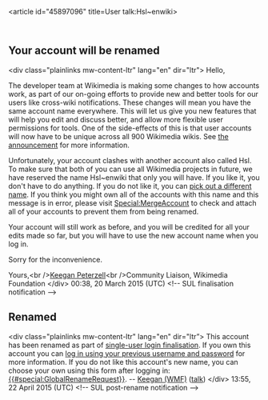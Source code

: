 <article id="45897096" title=User talk:Hsl~enwiki>
	<talkpage id="45897096" title="User talk:Hsl~enwiki">
== Your account will be renamed ==

&lt;div class=&quot;plainlinks mw-content-ltr&quot; lang=&quot;en&quot; dir=&quot;ltr&quot;&gt;
Hello,

The developer team at Wikimedia is making some changes to how accounts work, as part of our on-going efforts to provide new and better tools for our users like cross-wiki notifications. These changes will mean you have the same account name everywhere. This will let us give you new features that will help you edit and discuss better, and allow more flexible user permissions for tools. One of the side-effects of this is that user accounts will now have to be unique across all 900 Wikimedia wikis. See [[m:Special:MyLanguage/Single User Login finalisation announcement|the announcement]] for more information.

Unfortunately, your account clashes with another account also called Hsl. To make sure that both of you can use all Wikimedia projects in future, we have reserved the name Hsl~enwiki that only you will have. If you like it, you don't have to do anything. If you do not like it, you can [[Special:GlobalRenameRequest|pick out a different name]]. If you think you might own all of the accounts with this name and this message is in error, please visit [[Special:MergeAccount]] to check and attach all of your accounts to prevent them from being renamed.

Your account will still work as before, and you will be credited for all your edits made so far, but you will have to use the new account name when you log in.

Sorry for the inconvenience.

Yours,&lt;br /&gt;[[m:User:Keegan (WMF)|Keegan Peterzell]]&lt;br /&gt;Community Liaison, Wikimedia Foundation
&lt;/div&gt; 00:38, 20 March 2015 (UTC)
&lt;!-- SUL finalisation notification --&gt;

== Renamed ==

&lt;div class=&quot;plainlinks mw-content-ltr&quot; lang=&quot;en&quot; dir=&quot;ltr”&gt;
This account has been renamed as part of [[m:Special:MyLanguage/Single User Login finalisation announcement|single-user login finalisation]]. If you own this account you can [[{{#special:userlogin}}|log in using your previous username and password]] for more information. If you do not like this account's new name, you can choose your own using this form after logging in: [[{{#special:GlobalRenameRequest}}]]. -- [[m:User:Keegan (WMF)|Keegan (WMF)]] ([[m:User talk:Keegan (WMF)|talk]])
&lt;/div&gt; 13:55, 22 April 2015 (UTC)
&lt;!-- SUL post-rename notification --&gt;
	</talkpage>
</article>